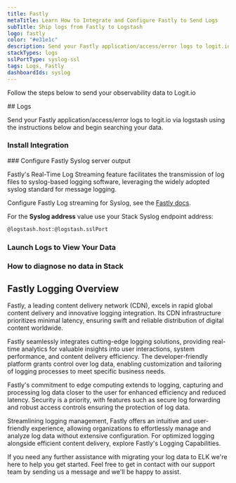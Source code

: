 ```yaml
---
title: Fastly
metaTitle: Learn How to Integrate and Configure Fastly to Send Logs
subTitle: Ship logs from Fastly to Logstash
logo: fastly
color: "#e31e1c"
description: Send your Fastly application/access/error logs to logit.io via logstash using the instructions below and begin searching your data
stackTypes: logs
sslPortType: syslog-ssl
tags: Logs, Fastly
dashboardIds: syslog
---
```


Follow the steps below to send your observability data to Logit.io

<Steps>
  ## Logs

  Send your Fastly application/access/error logs to logit.io via logstash using the instructions below and begin searching your data.

  ### Install Integration
  <InstallIntegration/>
  ### Configure Fastly Syslog server output
  
  Fastly's Real-Time Log Streaming feature facilitates the transmission of log files to 
  syslog-based logging software, leveraging the widely adopted syslog standard for message logging.

  Configure Fastly Log streaming for Syslog, see the [Fastly docs](https://docs.fastly.com/en/guides/log-streaming-syslog).

  For the __Syslog address__ value use your Stack Syslog endpoint address:

  ```txt copy
  @logstash.host:@logstash.sslPort
  ```
  
  ### Launch Logs to View Your Data

  <LaunchVisualizer type="logs" />

  ### How to diagnose no data in Stack

  <DiagnoseNoData />

</Steps>

## Fastly Logging Overview

Fastly, a leading content delivery network (CDN), excels in rapid global content delivery 
and innovative logging integration. Its CDN infrastructure prioritizes minimal latency, 
ensuring swift and reliable distribution of digital content worldwide.

Fastly seamlessly integrates cutting-edge logging solutions, providing real-time analytics 
for valuable insights into user interactions, system performance, and content delivery 
efficiency. The developer-friendly platform grants control over log data, enabling customization 
and tailoring of logging processes to meet specific business needs.

Fastly's commitment to edge computing extends to logging, capturing and processing log 
data closer to the user for enhanced efficiency and reduced latency. Security is a priority, 
with features such as secure log forwarding and robust access controls ensuring the protection of log data.

Streamlining logging management, Fastly offers an intuitive and user-friendly experience, 
allowing organizations to effortlessly manage and analyze log data without extensive 
configuration. For optimized logging alongside efficient content delivery, 
explore Fastly's Logging Capabilities.

If you need any further assistance with migrating your log data to ELK we're here to 
help you get started. Feel free to get in contact with our support team by sending us 
a message <IntercomButton text="via live chat" /> and we'll be happy to assist.